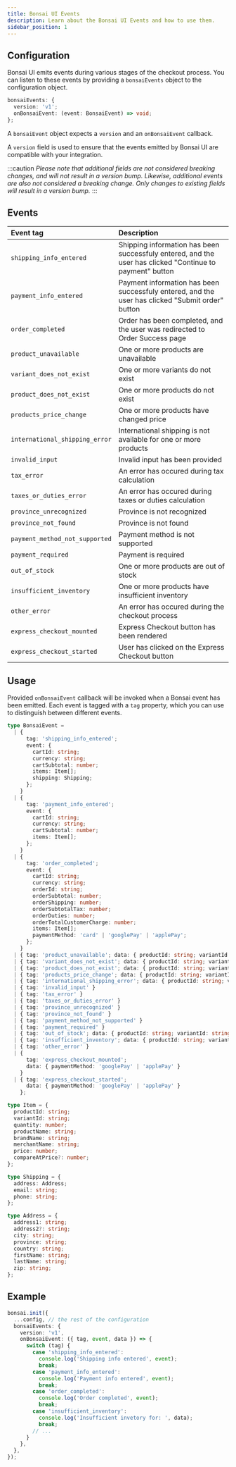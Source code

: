 ```yaml
---
title: Bonsai UI Events
description: Learn about the Bonsai UI Events and how to use them.
sidebar_position: 1
---
```


## Configuration

Bonsai UI emits events during various stages of the checkout process. You can listen to these events by providing a `bonsaiEvents` object to the configuration object.

```typescript
bonsaiEvents: {
  version: 'v1';
  onBonsaiEvent: (event: BonsaiEvent) => void;
};
```

A `bonsaiEvent` object expects a `version` and an `onBonsaiEvent` callback.

A `version` field is used to ensure that the events emitted by Bonsai UI are compatible with your integration.

:::caution
_Please note that additional fields are not considered breaking changes, and will not result in a version bump. Likewise, additional events are also not considered a breaking change. Only changes to existing fields will result in a version bump._
:::

## Events

| Event tag                      | Description                                                                                              |
| :----------------------------- | :------------------------------------------------------------------------------------------------------- |
| `shipping_info_entered`        | Shipping information has been successfuly entered, and the user has clicked "Continue to payment" button |
| `payment_info_entered`         | Payment information has been successfuly entered, and the user has clicked "Submit order" button         |
| `order_completed`              | Order has been completed, and the user was redirected to Order Success page                              |
| `product_unavailable`          | One or more products are unavailable                                                                     |
| `variant_does_not_exist`       | One or more variants do not exist                                                                        |
| `product_does_not_exist`       | One or more products do not exist                                                                        |
| `products_price_change`        | One or more products have changed price                                                                  |
| `international_shipping_error` | International shipping is not available for one or more products                                         |
| `invalid_input`                | Invalid input has been provided                                                                          |
| `tax_error`                    | An error has occured during tax calculation                                                              |
| `taxes_or_duties_error`        | An error has occured during taxes or duties calculation                                                  |
| `province_unrecognized`        | Province is not recognized                                                                               |
| `province_not_found`           | Province is not found                                                                                    |
| `payment_method_not_supported` | Payment method is not supported                                                                          |
| `payment_required`             | Payment is required                                                                                      |
| `out_of_stock`                 | One or more products are out of stock                                                                    |
| `insufficient_inventory`       | One or more products have insufficient inventory                                                         |
| `other_error`                  | An error has occured during the checkout process                                                         |
| `express_checkout_mounted`     | Express Checkout button has been rendered                                                                |
| `express_checkout_started`     | User has clicked on the Express Checkout button                                                          |

## Usage

Provided `onBonsaiEvent` callback will be invoked when a Bonsai event has been emitted.
Each event is tagged with a `tag` property, which you can use to distinguish between different events.

```typescript
type BonsaiEvent =
  | {
      tag: 'shipping_info_entered';
      event: {
        cartId: string;
        currency: string;
        cartSubtotal: number;
        items: Item[];
        shipping: Shipping;
      };
    }
  | {
      tag: 'payment_info_entered';
      event: {
        cartId: string;
        currency: string;
        cartSubtotal: number;
        items: Item[];
      };
    }
  | {
      tag: 'order_completed';
      event: {
        cartId: string;
        currency: string;
        orderId: string;
        orderSubtotal: number;
        orderShipping: number;
        orderSubtotalTax: number;
        orderDuties: number;
        orderTotalCustomerCharge: number;
        items: Item[];
        paymentMethod: 'card' | 'googlePay' | 'applePay';
      };
    }
  | { tag: 'product_unavailable'; data: { productId: string; variantId: string }[] }
  | { tag: 'variant_does_not_exist'; data: { productId: string; variantId: string }[] }
  | { tag: 'product_does_not_exist'; data: { productId: string; variantId: string }[] }
  | { tag: 'products_price_change'; data: { productId: string; variantId: string }[] }
  | { tag: 'international_shipping_error'; data: { productId: string; variantId: string }[] }
  | { tag: 'invalid_input' }
  | { tag: 'tax_error' }
  | { tag: 'taxes_or_duties_error' }
  | { tag: 'province_unrecognized' }
  | { tag: 'province_not_found' }
  | { tag: 'payment_method_not_supported' }
  | { tag: 'payment_required' }
  | { tag: 'out_of_stock'; data: { productId: string; variantId: string }[] }
  | { tag: 'insufficient_inventory'; data: { productId: string; variantId: string }[] }
  | { tag: 'other_error' }
  | { 
      tag: 'express_checkout_mounted'; 
      data: { paymentMethod: 'googlePay' | 'applePay' }
    }
  | { tag: 'express_checkout_started';
      data: { paymentMethod: 'googlePay' | 'applePay' }
    };

type Item = {
  productId: string;
  variantId: string;
  quantity: number;
  productName: string;
  brandName: string;
  merchantName: string;
  price: number;
  compareAtPrice?: number;
};

type Shipping = {
  address: Address;
  email: string;
  phone: string;
};

type Address = {
  address1: string;
  address2?: string;
  city: string;
  province: string;
  country: string;
  firstName: string;
  lastName: string;
  zip: string;
};
```

## Example

```typescript
bonsai.init({
  ...config, // the rest of the configuration
  bonsaiEvents: {
    version: 'v1',
    onBonsaiEvent: ({ tag, event, data }) => {
      switch (tag) {
        case 'shipping_info_entered':
          console.log('Shipping info entered', event);
          break;
        case 'payment_info_entered':
          console.log('Payment info entered', event);
          break;
        case 'order_completed':
          console.log('Order completed', event);
          break;
        case 'insufficient_inventory':
          console.log('Insufficient invetory for: ', data);
          break;
        // ...
      }
    },
  },
});
```
